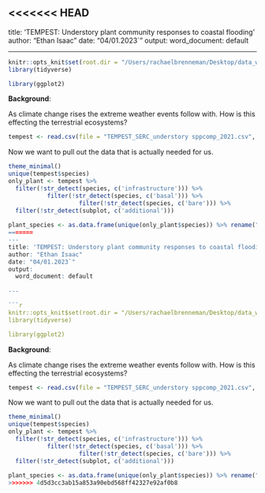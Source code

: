 <<<<<<< HEAD
---
title: 'TEMPEST: Understory plant community responses to coastal flooding'
author: "Ethan Isaac"
date: "04/01.2023`"
output:
  word_document: default
 
---

```r
knitr::opts_knit$set(root.dir = "/Users/rachaelbrenneman/Desktop/data_wrangle/UNCG_DataWrangling")
library(tidyverse)

library(ggplot2)
```

**Background**:

As climate change rises the extreme weather events follow with. How is this effecting the terrestrial ecosystems?

```r
tempest <- read.csv(file = "TEMPEST_SERC_understory sppcomp_2021.csv", stringsAsFactors = F)
```

Now we want to pull out the data that is actually needed for us. 
```r
theme_minimal() 
unique(tempest$species) 
only_plant <- tempest %>% 
  filter(!str_detect(species, c('infrastructure'))) %>% 
           filter(!str_detect(species, c('basal'))) %>% 
                    filter(!str_detect(species, c('bare'))) %>% 
  filter(!str_detect(subplot, c('additional')))
  
plant_species <- as.data.frame(unique(only_plant$species)) %>% rename("species" = "unique(only_plant$species)")
=======
---
title: 'TEMPEST: Understory plant community responses to coastal flooding'
author: "Ethan Isaac"
date: "04/01.2023`"
output:
  word_document: default
 
---

```r
knitr::opts_knit$set(root.dir = "/Users/rachaelbrenneman/Desktop/data_wrangle/UNCG_DataWrangling")
library(tidyverse)

library(ggplot2)
```

**Background**:

As climate change rises the extreme weather events follow with. How is this effecting the terrestrial ecosystems?

```r
tempest <- read.csv(file = "TEMPEST_SERC_understory sppcomp_2021.csv", stringsAsFactors = F)
```

Now we want to pull out the data that is actually needed for us. 
```r
theme_minimal() 
unique(tempest$species) 
only_plant <- tempest %>% 
  filter(!str_detect(species, c('infrastructure'))) %>% 
           filter(!str_detect(species, c('basal'))) %>% 
                    filter(!str_detect(species, c('bare'))) %>% 
  filter(!str_detect(subplot, c('additional')))
  
plant_species <- as.data.frame(unique(only_plant$species)) %>% rename("species" = "unique(only_plant$species)")
>>>>>>> 4d5d3cc3ab15a853a90ebd568ff42327e92af0b8
```